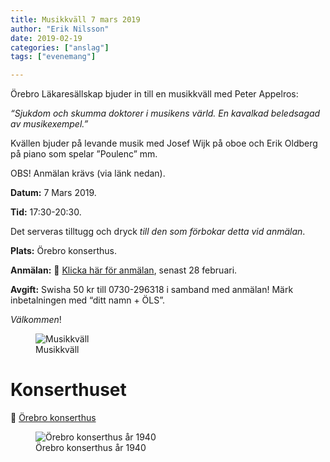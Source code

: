 ```yaml
---
title: Musikkväll 7 mars 2019
author: "Erik Nilsson"
date: 2019-02-19
categories: ["anslag"]
tags: ["evenemang"]

---
```


Örebro Läkaresällskap bjuder in till en musikkväll med Peter Appelros: 

_"Sjukdom och skumma doktorer i musikens värld. En kavalkad beledsagad av musikexempel.”_

Kvällen bjuder på levande musik med Josef Wijk på oboe och Erik Oldberg på piano som spelar ”Poulenc” mm.

OBS! Anmälan krävs (via länk nedan).

**Datum:** 7 Mars 2019. 

**Tid:** 17:30-20:30.

Det serveras tilltugg och dryck _till den som förbokar detta vid anmälan_.

**Plats:** Örebro konserthus.

**Anmälan:** &#x1F517; [Klicka här för anmälan](https://goo.gl/forms/OO9DtJ2zQk8HuDmp1), senast 28 februari.

**Avgift:** Swisha 50 kr till 0730-296318 i samband med anmälan! Märk inbetalningen med "ditt namn + ÖLS”.

_Välkommen_!

![Musikkväll](/media/2019-musikkvall.png)


# Konserthuset

&#x1F517;  [Örebro konserthus](http://www.orebrokonserthus.com/)

![Örebro konserthus år 1940](/media/orebro_konserthus_1940.jpg)
